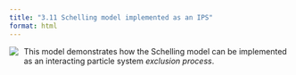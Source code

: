 ```yaml
---
title: "3.11 Schelling model implemented as an IPS"
format: html
---
```


[![](3.11-schelling-as-IPS.png)](3.11-schelling-as-IPS.nlogo){style="float:left; margin-right:10px; margin-bottom:5px;"} This model demonstrates how the Schelling model can be implemented as an interacting particle system _exclusion process_.